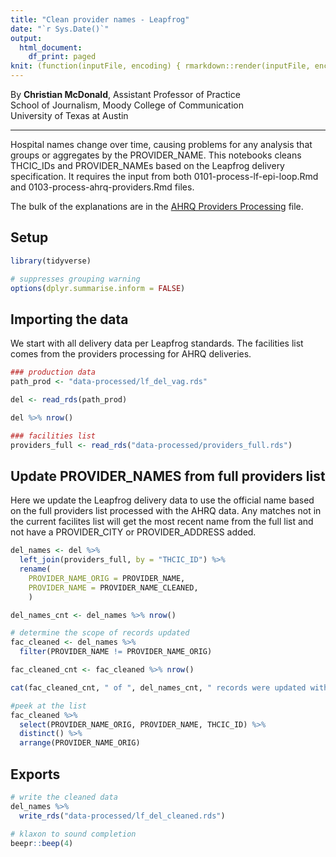 ```yaml
---
title: "Clean provider names - Leapfrog"
date: "`r Sys.Date()`"
output:
  html_document:
    df_print: paged
knit: (function(inputFile, encoding) { rmarkdown::render(inputFile, encoding = encoding, output_dir = "docs") })
---
```


By **Christian McDonald**, Assistant Professor of Practice\
School of Journalism, Moody College of Communication\
University of Texas at Austin

---

Hospital names change over time, causing problems for any analysis that groups or aggregates by the PROVIDER_NAME. This notebooks cleans THCIC_IDs and PROVIDER_NAMEs based on the Leapfrog delivery specification. It requires the input from both 0101-process-lf-epi-loop.Rmd and 0103-process-ahrq-providers.Rmd files.

The bulk of the explanations are in the [AHRQ Providers Processing](0103-process-ahrq-providers.Rmd) file.

## Setup

```r
library(tidyverse)

# suppresses grouping warning
options(dplyr.summarise.inform = FALSE)
```

## Importing the data

We start with all delivery data per Leapfrog standards. The facilities list comes from the providers processing for AHRQ deliveries.

```r
### production data
path_prod <- "data-processed/lf_del_vag.rds"

del <- read_rds(path_prod)

del %>% nrow()

### facilities list
providers_full <- read_rds("data-processed/providers_full.rds")
```

## Update PROVIDER_NAMES from full providers list

Here we update the Leapfrog delivery data to use the official name based on the full providers list processed with the AHRQ data. Any matches not in the current facilites list will get the most recent name from the full list and not have a PROVIDER_CITY or PROVIDER_ADDRESS added.

```r
del_names <- del %>%
  left_join(providers_full, by = "THCIC_ID") %>% 
  rename(
    PROVIDER_NAME_ORIG = PROVIDER_NAME,
    PROVIDER_NAME = PROVIDER_NAME_CLEANED,
    )

del_names_cnt <- del_names %>% nrow()

# determine the scope of records updated
fac_cleaned <- del_names %>% 
  filter(PROVIDER_NAME != PROVIDER_NAME_ORIG)

fac_cleaned_cnt <- fac_cleaned %>% nrow()

cat(fac_cleaned_cnt, " of ", del_names_cnt, " records were updated with new PROVIDER_NAMEs.", sep = "")

#peek at the list
fac_cleaned %>% 
  select(PROVIDER_NAME_ORIG, PROVIDER_NAME, THCIC_ID) %>% 
  distinct() %>% 
  arrange(PROVIDER_NAME_ORIG)
```

## Exports

```r
# write the cleaned data
del_names %>% 
  write_rds("data-processed/lf_del_cleaned.rds")

# klaxon to sound completion
beepr::beep(4)
```

